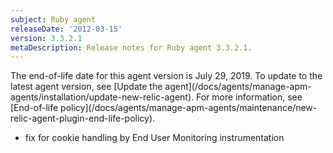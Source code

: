 ```yaml
---
subject: Ruby agent
releaseDate: '2012-03-15'
version: 3.3.2.1
metaDescription: Release notes for Ruby agent 3.3.2.1.
---
```


<Callout variant="important">
  The end-of-life date for this agent version is July 29, 2019. To update to the latest agent version, see [Update the agent](/docs/agents/manage-apm-agents/installation/update-new-relic-agent). For more information, see [End-of-life policy](/docs/agents/manage-apm-agents/maintenance/new-relic-agent-plugin-end-life-policy).
</Callout>

* fix for cookie handling by End User Monitoring instrumentation
